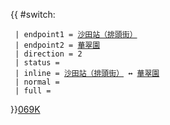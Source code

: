 {{ #switch: {{{format|}}}
  | endpoint1 = [[沙田站公共運輸交匯處|沙田站（排頭街）]]
  | endpoint2 = [[華翠園]]
  | direction = 2
  | status = 
  | inline = [[沙田站公共運輸交匯處|沙田站（排頭街）]] ↔ [[華翠園]]
  | normal =
  | full =
}}<noinclude>[[category:新界專線小巴路線模板|069K]]</noinclude>
